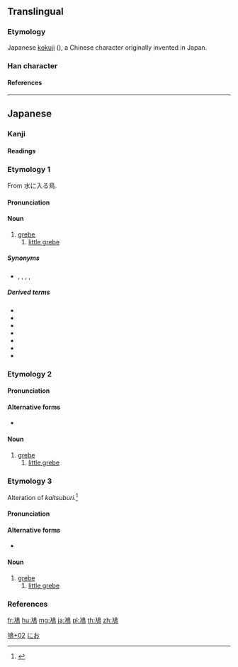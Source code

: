 {{character info/new}}
==Translingual==

===Etymology===
Japanese [[kokuji]] ({{ja-l|国字}}), a Chinese character originally invented in Japan.

===Han character===
{{Han char|rn=196|rad=鳥|as=02|sn=13|canj=OHAF|ids=⿰入鳥}}

====References====
{{Han ref|kx=1482.021|dkj=46658|dj=2013.210|hdz=74613.121|uh=9CF0}}

----

==Japanese==

===Kanji===
{{ja-kanji|rs=鳥02}}

====Readings====
{{ja-readings|kun=[[にお]] (nio)}}

{{wikipedia|lang=ja}}

===Etymology 1===
{{ja-kanjitab|にお|yomi=k}}
From 水に入る鳥.

====Pronunciation====
{{ja-pron|yomi=k|にお|acc=1|acc_ref=NHK}}

====Noun====
{{ja-noun|にお|hhira=にほ}}

# [[grebe]]
## [[little grebe]]

=====Synonyms=====
* {{sense|grebe}} {{ja-r|鸊鷉|かいつぶり}}, {{ja-r|鳰鳥|におどり}}, {{ja-r|浮巣鳥|うきすどり}}, {{ja-r|息長鳥|しながどり}}, {{ja-r|潜り|むぐり}}

=====Derived terms=====
{{der-top}}
* {{ja-r|鳰貝|におがい}}
* {{ja-r|鳰照る|におてる}}
* {{ja-r|鳰照るや|におてる や}}
* {{ja-r|鳰鳥|におどり|[[grebe]]; [[little grebe]]}}
* {{ja-r|鳰鳥の|におどり の}}
* {{ja-r|鳰の浮き巣|にお の うきす}}
* {{ja-r|鳰の海|^にお の ^うみ}}
{{der-bottom}}

===Etymology 2===
{{ja-kanjitab|sort=かいつぶり|yomi=irr}}

====Pronunciation====
{{ja-pron|yomi=irr|かいつぶり|acc=3|acc_ref=DJR,NHK}}

====Alternative forms====
* {{ja-l|鸊鷉}}

====Noun====
{{ja-noun|かいつぶり|カイツブリ}}

# [[grebe]]
## [[little grebe]]

===Etymology 3===
{{ja-kanjitab|sort=かいつむり|yomi=irr}}
Alteration of ''kaitsuburi''.<ref name="DJR">{{R:Daijirin}}</ref>

====Pronunciation====
{{ja-pron|yomi=irr|かいつむり|acc=3|acc_ref=DJR,NHK}}

====Alternative forms====
* {{ja-l|鸊鷉}}

====Noun====
{{ja-noun|かいつむり}}

# [[grebe]]
## [[little grebe]]

===References===
<references/>

[[Category:Japanese-only CJKV Characters|鳰+02]]
[[Category:ja:Grebes|にお]]

[[fr:鳰]]
[[hu:鳰]]
[[mg:鳰]]
[[ja:鳰]]
[[pl:鳰]]
[[th:鳰]]
[[zh:鳰]]